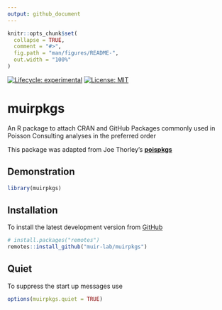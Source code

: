 ```yaml
---
output: github_document
---
```


<!-- README.md is generated from README.Rmd. Please edit that file -->

```r
knitr::opts_chunk$set(
  collapse = TRUE,
  comment = "#>",
  fig.path = "man/figures/README-",
  out.width = "100%"
)
```

<!-- badges: start -->
[![Lifecycle: experimental](https://img.shields.io/badge/lifecycle-experimental-orange.svg)](https://www.tidyverse.org/lifecycle/#experimental)
[![License: MIT](https://img.shields.io/badge/License-MIT-green.svg)](https://opensource.org/licenses/MIT)
<!-- badges: end -->

# muirpkgs

An R package to attach CRAN and GitHub Packages commonly used in Poisson Consulting analyses in the preferred order

This package was adapted from Joe Thorley's [**poispkgs**](https://github.com/poissonconsulting/poispkgs)

## Demonstration
```r
library(muirpkgs)
```

## Installation

To install the latest development version from [GitHub](https://github.com/muir-lab/muirpkgs)
```r
# install.packages("remotes")
remotes::install_github("muir-lab/muirpkgs")
```

## Quiet

To suppress the start up messages use
```r
options(muirpkgs.quiet = TRUE)
```
